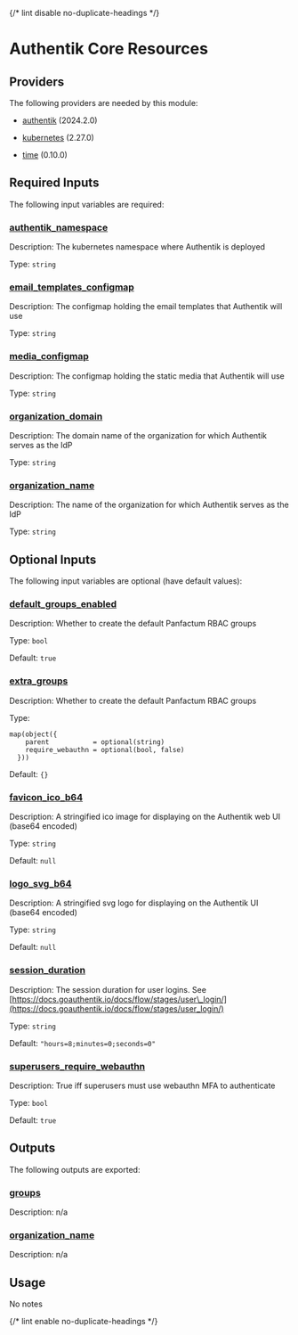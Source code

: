 
{/* lint disable no-duplicate-headings */}

# Authentik Core Resources

<ModuleHeader name="authentik_core_resources" sourceHref="https://github.com/Panfactum/stack/tree/__PANFACTUM_VERSION_EDGE__/packages/infrastructure/authentik_core_resources" status="stable" type="live" />

## Providers

The following providers are needed by this module:

* [authentik](#requirement_authentik) (2024.2.0)

* [kubernetes](https://registry.terraform.io/providers/hashicorp/kubernetes/2.27.0/docs) (2.27.0)

* [time](https://registry.terraform.io/providers/hashicorp/time/0.10.0/docs) (0.10.0)

## Required Inputs

The following input variables are required:

### <a name="input_authentik_namespace" /> [authentik\_namespace](#input_authentik_namespace)

Description: The kubernetes namespace where Authentik is deployed

Type: `string`

### <a name="input_email_templates_configmap" /> [email\_templates\_configmap](#input_email_templates_configmap)

Description: The configmap holding the email templates that Authentik will use

Type: `string`

### <a name="input_media_configmap" /> [media\_configmap](#input_media_configmap)

Description: The configmap holding the static media that Authentik will use

Type: `string`

### <a name="input_organization_domain" /> [organization\_domain](#input_organization_domain)

Description: The domain name of the organization for which Authentik serves as the IdP

Type: `string`

### <a name="input_organization_name" /> [organization\_name](#input_organization_name)

Description: The name of the organization for which Authentik serves as the IdP

Type: `string`

## Optional Inputs

The following input variables are optional (have default values):

### <a name="input_default_groups_enabled" /> [default\_groups\_enabled](#input_default_groups_enabled)

Description: Whether to create the default Panfactum RBAC groups

Type: `bool`

Default: `true`

### <a name="input_extra_groups" /> [extra\_groups](#input_extra_groups)

Description: Whether to create the default Panfactum RBAC groups

Type:

```hcl
map(object({
    parent           = optional(string)
    require_webauthn = optional(bool, false)
  }))
```

Default: `{}`

### <a name="input_favicon_ico_b64" /> [favicon\_ico\_b64](#input_favicon_ico_b64)

Description: A stringified ico image for displaying on the Authentik web UI (base64 encoded)

Type: `string`

Default: `null`

### <a name="input_logo_svg_b64" /> [logo\_svg\_b64](#input_logo_svg_b64)

Description: A stringified svg logo for displaying on the Authentik UI (base64 encoded)

Type: `string`

Default: `null`

### <a name="input_session_duration" /> [session\_duration](#input_session_duration)

Description: The session duration for user logins. See [https://docs.goauthentik.io/docs/flow/stages/user\_login/](https://docs.goauthentik.io/docs/flow/stages/user_login/)

Type: `string`

Default: `"hours=8;minutes=0;seconds=0"`

### <a name="input_superusers_require_webauthn" /> [superusers\_require\_webauthn](#input_superusers_require_webauthn)

Description: True iff superusers must use webauthn MFA to authenticate

Type: `bool`

Default: `true`

## Outputs

The following outputs are exported:

### <a name="output_groups" /> [groups](#output_groups)

Description: n/a

### <a name="output_organization_name" /> [organization\_name](#output_organization_name)

Description: n/a

## Usage

No notes

{/* lint enable no-duplicate-headings */}
